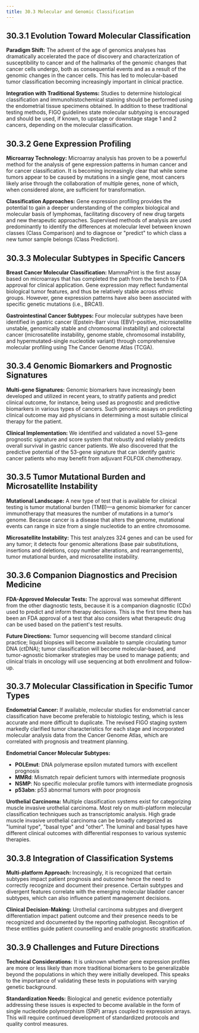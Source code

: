 ```yaml
---
title: 30.3 Molecular and Genomic Classification
---
```




## 30.3.1 Evolution Toward Molecular Classification

**Paradigm Shift:**
The advent of the age of genomics analyses has dramatically accelerated the pace of discovery and characterization of susceptibility to cancer and of the hallmarks of the genomic changes that cancer cells undergo, both as consequential events and as a result of the genomic changes in the cancer cells. This has led to molecular-based tumor classification becoming increasingly important in clinical practice.

**Integration with Traditional Systems:**
Studies to determine histological classification and immunohistochemical staining should be performed using the endometrial tissue specimens obtained. In addition to these traditional testing methods, FIGO guidelines state molecular subtyping is encouraged and should be used, if known, to upstage or downstage stage 1 and 2 cancers, depending on the molecular classification.

## 30.3.2 Gene Expression Profiling

**Microarray Technology:**
Microarray analysis has proven to be a powerful method for the analysis of gene expression patterns in human cancer and for cancer classification. It is becoming increasingly clear that while some tumors appear to be caused by mutations in a single gene, most cancers likely arise through the collaboration of multiple genes, none of which, when considered alone, are sufficient for transformation.

**Classification Approaches:**
Gene expression profiling provides the potential to gain a deeper understanding of the complex biological and molecular basis of lymphomas, facilitating discovery of new drug targets and new therapeutic approaches. Supervised methods of analysis are used predominantly to identify the differences at molecular level between known classes (Class Comparison) and to diagnose or "predict" to which class a new tumor sample belongs (Class Prediction).

## 30.3.3 Molecular Subtypes in Specific Cancers

**Breast Cancer Molecular Classification:**
MammaPrint is the first assay based on microarrays that has completed the path from the bench to FDA approval for clinical application. Gene expression may reflect fundamental biological tumor features, and thus be relatively stable across ethnic groups. However, gene expression patterns have also been associated with specific genetic mutations (i.e., BRCA1).

**Gastrointestinal Cancer Subtypes:**
Four molecular subtypes have been identified in gastric cancer (Epstein-Barr virus (EBV)-positive, microsatellite unstable, genomically stable and chromosomal instability) and colorectal cancer (microsatellite instability, genome stable, chromosomal instability, and hypermutated-single nucleotide variant) through comprehensive molecular profiling using The Cancer Genome Atlas (TCGA).

## 30.3.4 Genomic Biomarkers and Prognostic Signatures

**Multi-gene Signatures:**
Genomic biomarkers have increasingly been developed and utilized in recent years, to stratify patients and predict clinical outcome, for instance, being used as prognostic and predictive biomarkers in various types of cancers. Such genomic assays on predicting clinical outcome may aid physicians in determining a most suitable clinical therapy for the patient.

**Clinical Implementation:**
We identified and validated a novel 53–gene prognostic signature and score system that robustly and reliably predicts overall survival in gastric cancer patients. We also discovered that the predictive potential of the 53-gene signature that can identify gastric cancer patients who may benefit from adjuvant FOLFOX chemotherapy.

## 30.3.5 Tumor Mutational Burden and Microsatellite Instability

**Mutational Landscape:**
A new type of test that is available for clinical testing is tumor mutational burden (TMB)—a genomic biomarker for cancer immunotherapy that measures the number of mutations in a tumor's genome. Because cancer is a disease that alters the genome, mutational events can range in size from a single nucleotide to an entire chromosome.

**Microsatellite Instability:**
This test analyzes 324 genes and can be used for any tumor; it detects four genomic alterations (base pair substitutions, insertions and deletions, copy number alterations, and rearrangements), tumor mutational burden, and microsatellite instability.

## 30.3.6 Companion Diagnostics and Precision Medicine

**FDA-Approved Molecular Tests:**
The approval was somewhat different from the other diagnostic tests, because it is a companion diagnostic (CDx) used to predict and inform therapy decisions. This is the first time there has been an FDA approval of a test that also considers what therapeutic drug can be used based on the patient's test results.

**Future Directions:**
Tumor sequencing will become standard clinical practice; liquid biopsies will become available to sample circulating tumor DNA (ctDNA); tumor classification will become molecular-based, and tumor-agnostic biomarker strategies may be used to manage patients; and clinical trials in oncology will use sequencing at both enrollment and follow-up.

## 30.3.7 Molecular Classification in Specific Tumor Types

**Endometrial Cancer:**
If available, molecular studies for endometrial cancer classification have become preferable to histologic testing, which is less accurate and more difficult to duplicate. The revised FIGO staging system markedly clarified tumor characteristics for each stage and incorporated molecular analysis data from the Cancer Genome Atlas, which are correlated with prognosis and treatment planning.

**Endometrial Cancer Molecular Subtypes:**
- **POLEmut**: DNA polymerase epsilon mutated tumors with excellent prognosis
- **MMRd**: Mismatch repair deficient tumors with intermediate prognosis
- **NSMP**: No specific molecular profile tumors with intermediate prognosis
- **p53abn**: p53 abnormal tumors with poor prognosis

**Urothelial Carcinoma:**
Multiple classification systems exist for categorizing muscle invasive urothelial carcinoma. Most rely on multi-platform molecular classification techniques such as transcriptomic analysis. High grade muscle invasive urothelial carcinoma can be broadly categorized as "luminal type", "basal type" and "other". The luminal and basal types have different clinical outcomes with differential responses to various systemic therapies.

## 30.3.8 Integration of Classification Systems

**Multi-platform Approach:**
Increasingly, it is recognized that certain subtypes impact patient prognosis and outcome hence the need to correctly recognize and document their presence. Certain subtypes and divergent features correlate with the emerging molecular bladder cancer subtypes, which can also influence patient management decisions.

**Clinical Decision-Making:**
Urothelial carcinoma subtypes and divergent differentiation impact patient outcome and their presence needs to be recognized and documented by the reporting pathologist. Recognition of these entities guide patient counselling and enable prognostic stratification.

## 30.3.9 Challenges and Future Directions

**Technical Considerations:**
It is unknown whether gene expression profiles are more or less likely than more traditional biomarkers to be generalizable beyond the populations in which they were initially developed. This speaks to the importance of validating these tests in populations with varying genetic background.

**Standardization Needs:**
Biological and genetic evidence potentially addressing these issues is expected to become available in the form of single nucleotide polymorphism (SNP) arrays coupled to expression arrays. This will require continued development of standardized protocols and quality control measures.
